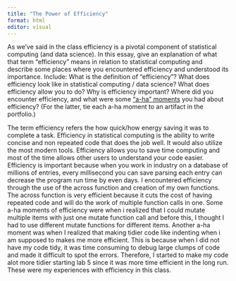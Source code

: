 ```yaml
---
title: "The Power of Efficiency"
format: html
editor: visual
---
```


As we've said in the class efficiency is a pivotal component of statistical computing (and data science). In this essay, give an explanation of what that term "efficiency" means in relation to statistical computing and describe some places where you encountered efficiency and understood its importance. Include: What is the definition of "efficiency"? What does efficiency look like in statistical computing / data science? What does efficiency allow you to do? Why is efficiency important? Where did you encounter efficiency, and what were some ["a-ha" moments](https://www.merriam-webster.com/dictionary/aha%20moment) you had about efficiency? (For the latter, tie each a-ha moment to an artifact in the portfolio.)

The term efficiency refers the how quick/how energy saving it was to complete a task. Efficiency in statistical computing is the ability to write concise and non repeated code that does the job well. It would also utilize the most modern tools. Efficiency allows you to save time computing and most of the time allows other users to understand your code easier. Efficiency is important because when you work in industry on a database of millions of entries, every millisecond you can save parsing each entry can decrease the program run time by even days. I encountered efficiency through the use of the across function and creation of my own functions. The across function is very efficient because it cuts the cost of having repeated code and will do the work of multiple function calls in one. Some a-ha moments of efficiency were when i realized that I could mutate multiple items with just one mutate function call and before this, I thought I had to use different mutate functions for different items. Another a-ha moment was when I realized that making tidier code like indenting when i am supposed to makes me more efficient. This is because when I did not have my code tidy, it was time consuming to debug large clumps of code and made it difficult to spot the errors. Therefore, I started to make my code alot more tidier starting lab 5 since it was more time efficient in the long run. These were my experiences with efficiency in this class.
